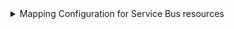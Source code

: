<details>
<summary>Mapping Configuration for Service Bus resources</summary>

```yaml showLineNumbers
resources:
  - kind: Microsoft.ServiceBus/namespaces
    selector:
      query: 'true'
      apiVersion: '2022-10-01-preview'
    port:
      entity:
        mappings:
          identifier: >-
            .id | split("/") | .[3] |= ascii_downcase |.[4] |= ascii_downcase |
            join("/")
          title: .name
          blueprint: '"azureServiceBusNamespace"'
          properties:
            location: .location
            type: .type
            sku: .sku
            provisioningState: .properties.provisioningState
            status: .properties.status
            createdAt: .properties.createdAt
            updatedAt: .properties.updatedAt
            serviceBusEndpoint: .properties.serviceBusEndpoint
            metricId: .properties.metricId
            tags: .tags
          relations:
            resource_group: >-
              .id | split("/") | .[3] |= ascii_downcase |.[4] |= ascii_downcase
              | .[:5] |join("/")
  - kind: Microsoft.ServiceBus/namespaces/queues
    selector:
      query: 'true'
      apiVersion: '2022-10-01-preview'
    port:
      entity:
        mappings:
          identifier: >-
            .id | split("/") | .[3] |= ascii_downcase |.[4] |= ascii_downcase |
            join("/")
          title: .name
          blueprint: '"azureServiceBusQueue"'
          properties:
            type: .type
            createdAt: .properties.createdAt
            updatedAt: .properties.updatedAt
            accessedAt: .properties.accessedAt
            sizeInBytes: .properties.sizeInBytes
            messageCount: .properties.messageCount
            lockDuration: .properties.lockDuration
            maxSizeInMegabytes: .properties.maxSizeInMegabytes
            maxDeliveryCount: .properties.maxDeliveryCount
            enableBatchedOperations: .properties.enableBatchedOperations
            status: .properties.status
            enablePartitioning: .properties.enablePartitioning
            enableExpress: .properties.enableExpress
            requiresDuplicateDetection: .properties.requiresDuplicateDetection
            requiresSession: .properties.requiresSession
            defaultMessageTimeToLive: .properties.defaultMessageTimeToLive
            deadLetteringOnMessageExpiration: .properties.deadLetteringOnMessageExpiration
            supportOrdering: .properties.supportOrdering
          relations:
            namespace: >-
              .id | split("/") | .[3] |= ascii_downcase |.[4] |= ascii_downcase
              | .[:7] |join("/")
  - kind: Microsoft.ServiceBus/namespaces/topics
    selector:
      query: 'true'
      apiVersion: '2022-10-01-preview'
    port:
      entity:
        mappings:
          identifier: >-
            .id | split("/") | .[3] |= ascii_downcase |.[4] |= ascii_downcase |
            join("/")
          title: .name
          blueprint: '"azureServiceBusTopic"'
          properties:
            type: .type
            createdAt: .properties.createdAt
            updatedAt: .properties.updatedAt
            accessedAt: .properties.accessedAt
            sizeInBytes: .properties.sizeInBytes
            subscriptionCount: .properties.subscriptionCount
            maxSizeInMegabytes: .properties.maxSizeInMegabytes
            enableBatchedOperations: .properties.enableBatchedOperations
            status: .properties.status
            enablePartitioning: .properties.enablePartitioning
            supportOrdering: .properties.supportOrdering
            requiresDuplicateDetection: .properties.requiresDuplicateDetection
            defaultMessageTimeToLive: .properties.defaultMessageTimeToLive
          relations:
            namespace: >-
              .id | split("/") | .[3] |= ascii_downcase |.[4] |= ascii_downcase
              | .[:7] |join("/")
  - kind: Microsoft.ServiceBus/namespaces/topics/subscriptions
    selector:
      query: 'true'
      apiVersion: '2022-10-01-preview'
    port:
      entity:
        mappings:
          identifier: >-
            .id | split("/") | .[3] |= ascii_downcase |.[4] |= ascii_downcase |
            join("/")
          title: .name
          blueprint: '"azureServiceBusSubscription"'
          properties:
            type: .type
            createdAt: .properties.createdAt
            updatedAt: .properties.updatedAt
            accessedAt: .properties.accessedAt
            messageCount: .properties.messageCount
            maxDeliveryCount: .properties.maxDeliveryCount
            lockDuration: .properties.lockDuration
            enableBatchedOperations: .properties.enableBatchedOperations
            status: .properties.status
            requiresSession: .properties.requiresSession
            defaultMessageTimeToLive: .properties.defaultMessageTimeToLive
          relations:
            topic: >-
              .id | split("/") | .[3] |= ascii_downcase |.[4] |= ascii_downcase
              | .[:9] |join("/")
```

</details>


